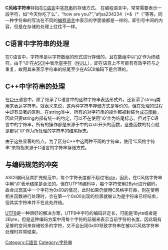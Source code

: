 {{unreferenced|time=2013-11-01T08:23:44+00:00}}
'''C风格字符串'''特指在[[C语言|C语言]]中[[字符串|字符串]]的存储方式。
在编程语言中，常常需要表示一段字符，如“今天你吃了么”，“how are you?”,“afjsa234234（*&（*（”等等。同一种字符串的写法在不同的[[编程语言|编程语言]]中表示的字面值都是一样的，即引号中间的内容，但是在存储的处理上往往不一样。

== C语言中字符串的处理 ==

在C语言中，字符串是以字符数组的形式进行存储的，且在数组中以'[[/0|\0]]'作为终结符。由于'\0'在[[ASCII|ASCII]]中表示[[空字符|空字符]]（[[NULL|NULL]]），即在语意上不可能有有效字符与之重复，故用其来表示字符串的结尾至少在ASCII编码下是合理的。

== C++中字符串的处理 ==

在[[C++|C++]]语言中，除了继承了C语言中的这种字符串表达形式外，还新添了string类用来表达字符串。就表义来说，这两种字符串存储方式是等价的，但在处理的过程中却有显著的区别。在string类中，所有的对字符串的操作都被封装为[[成员函数|成员函数]]，因此只要string内部有统一的约定，可以不在使用'\0'作为结尾标志。但对于C语言中的字符串，所有的操作都是来源于<cstring>中的以str开头的函数，这些函数的特点就是都以'\0'作为所处理的字符串的结尾标志。

由于这些显著的特点，为了区分C++中这两种不同的字符串，使用“C风格字符串”来特指来源于C语言的字符串存储方式。

== 与编码规范的冲突 ==

ASCII编码及其扩充规范中，每个字符长度都不超过1[[Byte|Byte]]，因此，在C风格字符串中用'\0'表示结尾是合法的。但在UTF16编码中，每个字符使用2Byte进行编码，故会出现其中一个字符为0x00的情况，此时如果仍使用C风格字符串，则在使用相关函数进行处理时，会在第一个0x00出现的位置就被认为是字符串已经结束，但其实字符串并不在此处终结。

[[UTF8|UTF8]]是一种很好的解决方案，UTF8中字符的编码非定长，可能是1Byte或者是2Byte，但是这种编码方案中用每个字符的前缀来表示当前字符的长度，因此既有足够的空间来存储较多的字符，又不会出现0x00导致字符串在被以C风格字符串处理时异常结束。

[[Category:C語言|Category:C語言]]
[[Category:字符串|Category:字符串]]